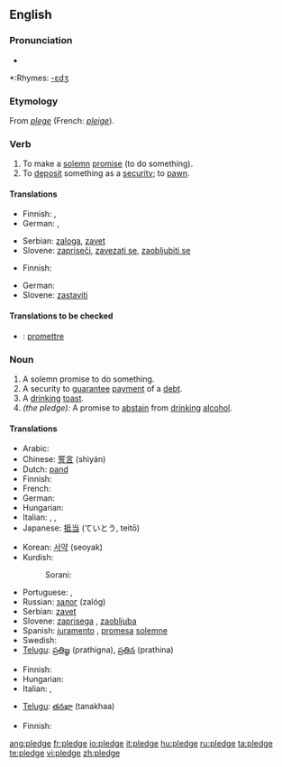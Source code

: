 {{wikipedia|dab=Pledge}}
==English==

===Pronunciation===
*{{audio|en-us-pledge.ogg|Audio (US)}}

*:Rhymes: [[Rhymes:English:-ɛdʒ|-ɛdʒ]]

===Etymology===
From {{OF.}} ''[[plege]]'' (French: ''[[pleige]]'').

===Verb===
{{en-verb|pledg|ing}}

# To make a [[solemn]] [[promise]] (to do something).
# To [[deposit]] something as a [[security]]; to [[pawn]].

====Translations====
{{trans-top|To make a solemn promise}}
* Finnish: {{t+|fi|luvata}}, {{t-|fi|sitoutua}}
* German: {{t-|de|zusichern}}, {{t+|de|versprechen}}
{{trans-mid}}
* Serbian: [[zaloga]], [[zavet]]
* Slovene: [[zapriseči]], [[zavezati se]], [[zaobljubiti se]]
{{trans-bottom}}

{{trans-top|To deposit something as a security; to pawn}}
* Finnish: {{t-|fi|pantata}}
{{trans-mid}}
* German: {{t-|de|verpfänden}}
* Slovene: [[zastaviti]]
{{trans-bottom}}

====Translations to be checked====
{{checktrans}}
*{{ttbc|French}}: [[promettre]]

===Noun===
{{en-noun}}

# A solemn promise to do something.
# A security to [[guarantee]] [[payment]] of a [[debt]].
# A [[drinking]] [[toast]].
# ''(the pledge):'' A promise to [[abstain]] from [[drinking]] [[alcohol]].

====Translations====
{{trans-top|solemn promise}}
* Arabic: {{Arab|[[ضمان]]}} {{IPAchar|(ɖamān)}} {{m}}
* Chinese: [[誓言]] (shìyán)
* Dutch: [[pand]] {{n}}
* Finnish: {{t-|fi|lupaus}}
* French: {{t+|fr|gage|m}}
* German: {{t+|de|Pfand|n}}
* Hungarian: {{t-|hu|fogadalom}}
* Italian: {{t+|it|giuramento|m}}, {{t-|it|pegno|m}}, {{t-|it|promessa solenne|f}}
* Japanese: [[抵当]] (ていとう, teitō)
{{trans-mid}}
* Korean: [[서약]] (seoyak)
* Kurdish: 
*:Sorani: {{t|ku|په‌یمان|tr=paymAn|sc=KUchar}}
* Portuguese: {{t+|pt|promessa|f}}, {{t-|pt|penhor|m}}
* Russian: [[залог]] (zalóg) {{m}}
* Serbian: [[zavet]] {{m}}
* Slovene: [[zaprisega]] {{f}}, [[zaobljuba]] {{f}}
* Spanish: [[juramento]] {{m}}, [[promesa]] [[solemne]] {{f}}
* Swedish: {{t-|sv|underpant|c}}
* [[Telugu]]: [[ప్రతిజ్ఞ]] (prathigna), [[ప్రతిన]] (prathina)
{{trans-bottom}}

{{trans-top|security to payment}}
* Finnish: {{t-|fi|pantti}}
* Hungarian: {{t-|hu|zálog}}
* Italian: {{t+|it|avallo|m}}, {{t+|it|garanzia|f}}
{{trans-mid}}
* [[Telugu]]: [[తనఖా]] (tanakhaa)
{{trans-bottom}}

{{trans-top|A promise to abstain from drinking alcohol}}
* Finnish: {{t-|fi|raittiuslupaus}}
{{trans-mid}}
{{trans-bottom}}

[[ang:pledge]]
[[fr:pledge]]
[[io:pledge]]
[[it:pledge]]
[[hu:pledge]]
[[ru:pledge]]
[[ta:pledge]]
[[te:pledge]]
[[vi:pledge]]
[[zh:pledge]]